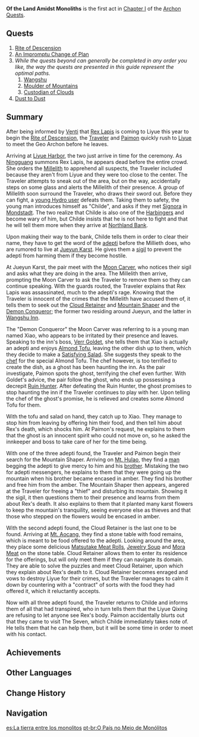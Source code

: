 {{Act Infobox
|image          = Story Card Chapter I Act I.png
|type           = Archon
|chapter        = Chapter I
|act            = I
|region         = Liyue
|prev           = Song of the Dragon and Freedom
|next           = Farewell, Archaic Lord
|ARReq          = 23
}}
'''Of the Land Amidst Monoliths''' is the first act in [[Chapter I]] of the [[Archon Quests]].

==Quests==
#[[Rite of Descension]]
#[[An Impromptu Change of Plan]]
#''While the quests beyond can generally be completed in any order you like, the way the quests are presented in this guide represent the optimal paths.''
##[[Wangshu]]
##[[Moulder of Mountains]]
##[[Custodian of Clouds]]
#[[Dust to Dust]]

==Summary==
After being informed by [[Venti]] that [[Morax|Rex Lapis]] is coming to Liyue this year to begin the [[Rite of Descension]], the [[Traveler]] and [[Paimon]] quickly rush to [[Liyue]] to meet the Geo Archon before he leaves.

Arriving at [[Liyue Harbor]], the two just arrive in time for the ceremony. As [[Ningguang]] summons Rex Lapis, he appears dead before the entire crowd. She orders the [[Millelith]] to apprehend all suspects, the Traveler included because they aren't from Liyue and they were too close to the center. The Traveler attempts to sneak out of the area, but on the way, accidentally steps on some glass and alerts the Millelith of their presence. A group of Millelith soon surround the Traveler, who draws their sword out. Before they can fight, a [[Tartaglia|young Hydro user]] defeats them. Taking them to safety, the young man introduces himself as "Childe", and asks if they met [[Signora]] in [[Mondstadt]]. The two realize that Childe is also one of the [[Eleven Fatui Harbingers|Harbingers]] and become wary of him, but Childe insists that he is not here to fight and that he will tell them more when they arrive at [[Northland Bank]].

Upon making their way to the bank, Childe tells them in order to clear their name, they have to get the word of the [[adepti]] before the Millieth does, who are rumored to live at [[Jueyun Karst]]. He gives them a [[Sigil of Permission|sigil]] to prevent the adepti from harming them if they become hostile.

At Jueyun Karst, the pair meet with the [[Moon Carver]], who notices their sigil and asks what they are doing in the area. The Millelith then arrive, prompting the Moon Carver to ask the Traveler to remove them so they can continue speaking. With the guards routed, the Traveler explains that Rex Lapis was assassinated, much to the adepti's rage. Knowing that the Traveler is innocent of the crimes that the Millelith have accused them of, it tells them to seek out the [[Cloud Retainer]] and [[Mountain Shaper]] and the [[Xiao|Demon Conqueror]]; the former two residing around Jueyun, and the latter in [[Wangshu Inn]].

The "Demon Conqueror" the Moon Carver was referring to is a young man named Xiao, who appears to be irritated by their presence and leaves. Speaking to the inn's boss, [[Verr Goldet]], she tells them that Xiao is actually an adepti and enjoys [[Almond Tofu]], leaving the other dish up to them, which they decide to make a [[Satisfying Salad]]. She suggests they speak to the [[Smiley Yanxiao|chef]] for the special Almond Tofu. The chef however, is too terrified to create the dish, as a ghost has been haunting the inn. As the pair investigate, Paimon spots the ghost, terrifying the chef even further. With Goldet's advice, the pair follow the ghost, who ends up possessing a decrepit [[Ruin Hunter]]. After defeating the Ruin Hunter, the ghost promises to stop haunting the inn if the Traveler continues to play with her. Upon telling the chef of the ghost's promise, he is relieved and creates some Almond Tofu for them.

With the tofu and salad on hand, they catch up to Xiao. They manage to stop him from leaving by offering him their food, and then tell him about Rex's death, which shocks him. At Paimon's request, he explains to them that the ghost is an innocent spirit who could not move on, so he asked the innkeeper and boss to take care of her for the time being.

With one of the three adepti found, the Traveler and Paimon begin their search for the Mountain Shaper. Arriving on [[Mt. Hulao]], they find a [[Li Ding|man]] begging the adepti to give mercy to him and his [[Li Dang|brother]]. Mistaking the two for adepti messengers, he explains to them that they were going up the mountain when his brother became encased in amber. They find his brother and free him from the amber. The Mountain Shaper then appears, angered at the Traveler for freeing a "thief" and disturbing its mountain. Showing it the sigil, it then questions them to their presence and learns from them about Rex's death. It also explains to them that it planted many karst flowers to keep the mountain's tranquility, seeing everyone else as thieves and that those who stepped on the flowers would be encased in amber.

With the second adepti found, the Cloud Retainer is the last one to be found. Arriving at [[Mt. Aocang]], they find a stone table with food remains, which is meant to be food offered to the adepti. Looking around the area, they place some delicious [[Matsutake Meat Rolls]], [[Jewelry Soup]] and [[Mora Meat]] on the stone table. Cloud Retainer allows them to enter its residence for the offerings, but will only meet them if they can navigate its domain. They are able to solve the puzzles and meet Cloud Retainer, upon which they explain about Rex's death to it. Cloud Retainer becomes enraged and vows to destroy Liyue for their crimes, but the Traveler manages to calm it down by countering with a "contract" of sorts with the food they had offered it, which it reluctantly accepts.

Now with all three adepti found, the Traveler returns to Childe and informs them of all that had transpired, who in turn tells them that the Liyue Qixing are refusing to let anyone see Rex's body. Paimon accidentally blurts out that they came to visit The Seven, which Childe immediately takes note of. He tells them that he can help them, but it will be some time in order to meet with his contact.

==Achievements==
{{Achievement Topic Table|quest=Of the Land Amidst Monoliths}}

==Other Languages==
{{Other Languages
|en      = Of the Land Amidst Monoliths
|zhs     = 浮世浮生千岩间
|zhs_rm  = Fúshì Fúshēng Qiān Yán Jiān
|zht     = 浮世浮生千岩間
|zht_rm  = Fúshì Fúshēng Qiān Yán Jiān
|zh_tl   = Fleeting World and Transient Life Among Thousand Rocks
|ja      = 浮世浮生千岩間
|ja_rm   = Ukiyo Fusei Chi'iwama{{Assumed}}
|ja_tl   = Fleeting World and Transient Life Among Thousand Rocks
|ko      = 신비로운 천 가지 바위의 땅
|ko_rm   = Sinbiro'un Cheon Gaji Bawi-ui Ttang
|ko_tl   = Land of Mysterious Thousand Rocks
|es      = La tierra entre los monolitos
|es_tl   = The Land Amidst Monoliths
|fr      = La terre mystique aux mille rochers
|fr_tl   = The Mystical Land of One Thousand Rocks
|ru      = Загадочная земля тысячи камней
|ru_tl   = 
|th      = สรรพสิ่งแห่งดินแดนหิน
|th_rm   = Sap Ding Haeng Din Daen Hin
|th_tl   = Everything of the Land of Stone
|vi      = {{tt|Phù Thế Phù Sinh Thiên Nham Gian|浮世浮生千岩間}}
|vi_tl   = Fleeting World and Transient Life Among Thousand Rocks{{Sino|vi}}
|de      = Vom Land inmitten von Monolithen
|de_tl   = In the Land Amidst of Monoliths
|id      = Negeri Melayang di Antara Beribu Batu
|id_tl   = Floating Land Amidst Thousands of Rock
|pt      = O País no Meio de Monólitos
|pt_tl   = The Country in the Middle of Monoliths
}}

==Change History==
{{Change History|1.0}}

==Navigation==
{{Archon Quest Navbox|chapter=Chapter I}}

[[es:La tierra entre los monolitos]]
[[pt-br:O País no Meio de Monólitos]]